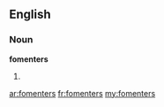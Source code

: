 ==English==

===Noun===
'''fomenters'''

# {{plural of|[[fomenter]]}}

[[ar:fomenters]]
[[fr:fomenters]]
[[my:fomenters]]